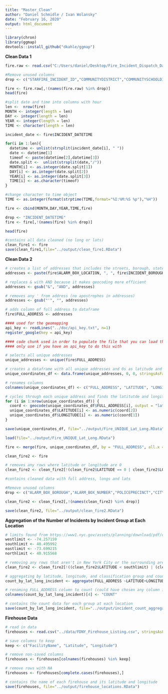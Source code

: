 ```yaml
---
title: "Master_Clean"
author: "Daniel Schmidle / Ivan Wolansky"
date: "February 16, 2020"
output: html_document
---
```


```r
library(chron)
library(ggmap)
devtools::install_github("dkahle/ggmap")
```

**Clean Data 1**


```r
fire.raw <- read.csv("C:/Users/daniel/Desktop/Fire_Incident_Dispatch_Data.csv", as.is=TRUE)
```

```r
#Remove unused columns 
drop <- c("STARFIRE_INCIDENT_ID","COMMUNITYDISTRICT","COMMUNITYSCHOOLDISTRICT","HIGHEST_ALARM_LEVEL","INCIDENT_CLASSIFICATION","FIRST_ASSIGNMENT_DATETIME","FIRST_ACTIVATION_DATETIME","FIRST_ON_SCENE_DATETIME","INCIDENT_CLOSE_DATETIME")

fire <- fire.raw[,!(names(fire.raw) %in% drop)]
head(fire)
```


```r

#split date and time into columns with hour 
len <-  nrow(fire)
MONTH <- integer(length = len)
DAY <- integer(length = len)
YEAR <- integer(length = len)
TIME <- character(length = len)

incident_date <- fire$INCIDENT_DATETIME

for(i in 1:len){
  datetime <- unlist(strsplit(incident_date[i], " "))
  date <- datetime[1]
  timeof <- paste(datetime[2],datetime[3])
  date.split <-  unlist(strsplit(date,"/"))
  MONTH[i] <- as.integer(date.split[1])
  DAY[i] <- as.integer(date.split[2])
  YEAR[i] <- as.integer(date.split[3])
  TIME[i] <- as.character(timeof)
}

#change character to time object 
TIME <- as.integer(format(strptime(TIME,format="%I:%M:%S %p"),"%H"))

fire <- cbind(MONTH,DAY,YEAR,TIME,fire)

drop <- "INCIDENT_DATETIME"
fire <- fire[,!(names(fire) %in% drop)]

```

```r
head(fire)
```


```r
#contains all data cleaned (no long or lats)
clean_fire1 <- fire
save(clean_fire1,file="../output/clean_fire1.RData")
```



**Clean Data 2**


```r
# creates a list of addresses that includes the streets, borough, state, and zipcode
addresses <- paste(fire$ALARM_BOX_LOCATION, ", ", fire$INCIDENT_BOROUGH, sep="", ", NY ", fire$ZIPCODE)

# replaces & with AND because it makes geocoding more efficient
addresses <- gsub("&", "AND", addresses)

# removes any ' from address (no apostrophes in addresses)
addresses <- gsub("'", "", addresses)

# adds column of full address to dataframe
fire$FULL_ADDRESS <- addresses

```

```r
#### used for the geomapping 
api_key <- readLines("../doc/api_key.txt", n=1)
register_google(key = api_key)
```

```r
#### code chunk used in order to populate the file that you can load that is called Fire_UNIQUE_Lat_Long.RData
#### only use if you have an api_key to do this with

# selects all unique addresses
unique_addresses <- unique(fire$FULL_ADDRESS)

# creates a dataframe with all unique addresses and 0s as latitude and longitude values
unique_coordinates_df <- data.frame(unique_addresses, 0, 0, stringsAsFactors = FALSE)

# renames columns
colnames(unique_coordinates_df) <- c("FULL_ADDRESS", "LATITUDE", "LONGITUDE")

# cycles through each unique address and finds the latitutde and longitude and updates the dataframe
for (i in 1:nrow(unique_coordinates_df)) {
  coord <- geocode(unique_coordinates_df$FULL_ADDRESS[i], output = "latlona", source = "google")
  unique_coordinates_df$LATITUDE[i] <- as.numeric(coord[2])
  unique_coordinates_df$LONGITUDE[i] <- as.numeric(coord[1])
}

save(unique_coordinates_df, file="../output/Fire_UNIQUE_Lat_Long.RData")
```


```r
load(file="../output/Fire_UNIQUE_Lat_Long.RData")

fire <- merge(fire, unique_coordinates_df, by = "FULL_ADDRESS", all.x = TRUE, all.y = TRUE)

clean_fire2 <- fire

# removes any rows where latitude or longitude are 0
clean_fire2 <- clean_fire2[!(clean_fire2$LATITUDE == 0 | clean_fire2$LONGITUDE == 0),]

#contains cleaned data with full address, longs and lats

#Remove unused columns 
drop <- c("ALARM_BOX_BOROUGH","ALARM_BOX_NUMBER","POLICEPRECINCT","CITYCOUNCILDISTRICT","CONGRESSIONALDISTRICT","DISPATCH_RESPONSE_SECONDS_QY","VALID_DISPATCH_RSPNS_TIME_INDC","INCIDENT_TRAVEL_TM_SECONDS_QY")

clean_fire2 <- clean_fire2[,!(names(clean_fire2) %in% drop)]

save(clean_fire2, file="../output/clean_fire2.RData")
```


**Aggregation of the Number of Incidents by Incident Group at Each Location**


```r
# limits found from https://www1.nyc.gov/assets/planning/download/pdf/data-maps/open-data/nybb_metadata.pdf?ver=19d
westlimit <- -74.257159
southlimit <- 40.495992
eastlimit <- -73.699215
northlimit <- 40.915568

# removing any rows that aren't in New York City or the surrounding area
clean_fire2 <- clean_fire2[!((clean_fire2$LATITUDE < southlimit) | (clean_fire2$LATITUDE > northlimit) | (clean_fire2$LONGITUDE < westlimit) | (clean_fire2$LONGITUDE > eastlimit)),]
```

```r
# aggregating by latitude, longitude, and classification group and counting the number in each group
count_by_lat_long_incident <- aggregate(FULL_ADDRESS ~LATITUDE+LONGITUDE+INCIDENT_CLASSIFICATION_GROUP, data=clean_fire2, length)

# renaming FULL_ADDRESS column to count (could have chosen any column instead of FULL_ADDRESS above, just chose that one arbitrarily)
colnames(count_by_lat_long_incident)[4] <- "COUNT"

# contains the count data for each group at each location
save(count_by_lat_long_incident, file="../output/incident_count_aggregate.RData")
```



**Firehouse Data**

```r
# read in data
firehouses <- read.csv("../data/FDNY_Firehouse_Listing.csv", stringsAsFactors = FALSE)

# save columns to keep
keep <- c("FacilityName", "Latitude", "Longitude")

# remove non-saved columns
firehouses <- firehouses[colnames(firehouses) %in% keep]

# remove rows with NA
firehouses <- firehouses[complete.cases(firehouses),]

# contains the name of each firehouse and its latitude and longitude
save(firehouses, file="../output/firehouse_locations.RData")
```


